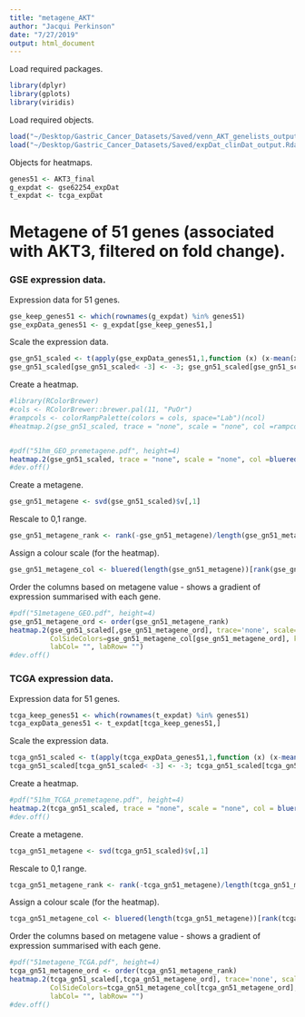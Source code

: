 ```yaml
---
title: "metagene_AKT"
author: "Jacqui Perkinson"
date: "7/27/2019"
output: html_document
---
```


Load required packages.

```r
library(dplyr)
library(gplots)
library(viridis)
```

Load required objects.

```r
load("~/Desktop/Gastric_Cancer_Datasets/Saved/venn_AKT_genelists_output.Rdata")
load("~/Desktop/Gastric_Cancer_Datasets/Saved/expDat_clinDat_output.Rdata")
```

Objects for heatmaps.

```r
genes51 <- AKT3_final
g_expdat <- gse62254_expDat
t_expdat <- tcga_expDat
```

# Metagene of 51 genes (associated with AKT3, filtered on fold change).

### GSE expression data.

Expression data for 51 genes.

```r
gse_keep_genes51 <- which(rownames(g_expdat) %in% genes51)
gse_expData_genes51 <- g_expdat[gse_keep_genes51,]
```

Scale the expression data.

```r
gse_gn51_scaled <- t(apply(gse_expData_genes51,1,function (x) (x-mean(x))/sd(x)))
gse_gn51_scaled[gse_gn51_scaled< -3] <- -3; gse_gn51_scaled[gse_gn51_scaled> 3] <- 3
```

Create a heatmap.

```r
#library(RColorBrewer)
#cols <- RColorBrewer::brewer.pal(11, "PuOr")
#rampcols <- colorRampPalette(colors = cols, space="Lab")(ncol)
#heatmap.2(gse_gn51_scaled, trace = "none", scale = "none", col =rampcols, labRow = "", labCol = "", distfun = function(x) as.dist(1-cor(t(x))) )


#pdf("51hm_GEO_premetagene.pdf", height=4)
heatmap.2(gse_gn51_scaled, trace = "none", scale = "none", col =bluered(50), labRow = "", labCol = "", distfun = function(x) as.dist(1-cor(t(x))) )
#dev.off()
```

Create a metagene.

```r
gse_gn51_metagene <- svd(gse_gn51_scaled)$v[,1]
```

Rescale to 0,1 range.

```r
gse_gn51_metagene_rank <- rank(-gse_gn51_metagene)/length(gse_gn51_metagene)
```

Assign a colour scale (for the heatmap).

```r
gse_gn51_metagene_col <- bluered(length(gse_gn51_metagene))[rank(gse_gn51_metagene_rank)]
```

Order the columns based on metagene value - shows a gradient of expression summarised with each gene.

```r
#pdf("51metagene_GEO.pdf", height=4)
gse_gn51_metagene_ord <- order(gse_gn51_metagene_rank)
heatmap.2(gse_gn51_scaled[,gse_gn51_metagene_ord], trace='none', scale='none', Colv=F,
          ColSideColors=gse_gn51_metagene_col[gse_gn51_metagene_ord], key=F, col=bluered(50),
          labCol= "", labRow= "")
#dev.off()
```

### TCGA expression data.

Expression data for 51 genes.

```r
tcga_keep_genes51 <- which(rownames(t_expdat) %in% genes51)
tcga_expData_genes51 <- t_expdat[tcga_keep_genes51,]
```

Scale the expression data.

```r
tcga_gn51_scaled <- t(apply(tcga_expData_genes51,1,function (x) (x-mean(x))/sd(x)))
tcga_gn51_scaled[tcga_gn51_scaled< -3] <- -3; tcga_gn51_scaled[tcga_gn51_scaled> 3] <- 3
```

Create a heatmap.

```r
#pdf("51hm_TCGA_premetagene.pdf", height=4)
heatmap.2(tcga_gn51_scaled, trace = "none", scale = "none", col = bluered(50), labRow = "", labCol = "", distfun = function(x) as.dist(1-cor(t(x))) )
#dev.off()
```

Create a metagene.

```r
tcga_gn51_metagene <- svd(tcga_gn51_scaled)$v[,1]
```

Rescale to 0,1 range.

```r
tcga_gn51_metagene_rank <- rank(-tcga_gn51_metagene)/length(tcga_gn51_metagene)
```

Assign a colour scale (for the heatmap).

```r
tcga_gn51_metagene_col <- bluered(length(tcga_gn51_metagene))[rank(tcga_gn51_metagene_rank)]
```

Order the columns based on metagene value - shows a gradient of expression summarised with each gene.

```r
#pdf("51metagene_TCGA.pdf", height=4)
tcga_gn51_metagene_ord <- order(tcga_gn51_metagene_rank)
heatmap.2(tcga_gn51_scaled[,tcga_gn51_metagene_ord], trace='none', scale='none', Colv=F,
          ColSideColors=tcga_gn51_metagene_col[tcga_gn51_metagene_ord], key=F, col=bluered(50),
          labCol= "", labRow= "")
#dev.off()
```

